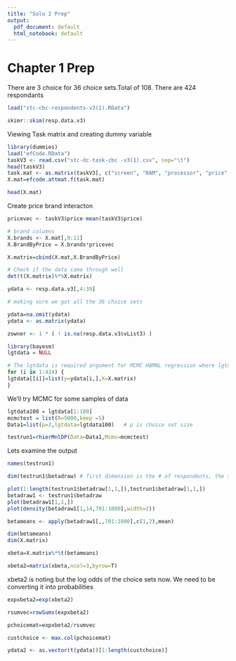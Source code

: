 ```yaml
---
title: "Solo 2 Prep"
output:
  pdf_document: default
  html_notebook: default
---
```

# Chapter 1 Prep

There are 3 choice for 36 choice sets.Total of 108. There are 424 respondants

```r
load("stc-cbc-respondents-v3(1).RData")

skimr::skim(resp.data.v3)
```

Viewing Task matrix and creating dummy variable

```r
library(dummies)
load("efCode.RData") 
taskV3 <- read.csv("stc-dc-task-cbc -v3(1).csv", sep="\t")
head(taskV3)
task.mat <- as.matrix(taskV3[, c("screen", "RAM", "processor", "price", "brand")])
X.mat=efcode.attmat.f(task.mat) 

head(X.mat)
```

Create price brand interacton

```r
pricevec <- taskV3$price-mean(taskV3$price)

# brand columns
X.brands <- X.mat[,9:11]
X.BrandByPrice = X.brands*pricevec 

X.matrix=cbind(X.mat,X.BrandByPrice) 

# Check if the data came through well
det(t(X.matrix)%*%X.matrix)
```

```r
ydata <- resp.data.v3[,4:39]

# making sure we got all the 36 choice sets

ydata=na.omit(ydata)
ydata <- as.matrix(ydata)

zowner <- 1 * ( ! is.na(resp.data.v3$vList3) )

```

```r
library(bayesm)
lgtdata = NULL 

# The lgtdata is required argument for MCMC HBMNL regression where lgtdata is a list of list of length equal to # of respondents. Each list in the list contains y and the X.matrix
for (i in 1:424) { 
lgtdata[[i]]=list(y=ydata[i,],X=X.matrix) 
} 
```


We'll try MCMC for some samples of data


```r
lgtdata100 = lgtdata[1:100]
mcmctest = list(R=5000,keep =5)
Data1=list(p=3,lgtdata=lgtdata100)   # p is choice set size

testrun1=rhierMnlDP(Data=Data1,Mcmc=mcmctest)
```

Lets examine the output

```r
names(testrun1)

dim(testrun1$betadraw) # first dimension is the # of respondents, the second is the # parameters (betas) and the third is the # iterations - see mcmctest variable
```

```r
plot(1:length(testrun1$betadraw[1,1,]),testrun1$betadraw[1,1,])
betadraw1 <- testrun1$betadraw
plot(betadraw1[1,1,])
plot(density(betadraw1[1,14,701:1000],width=2))

betameans <- apply(betadraw1[,,701:1000],c(1,2),mean) 

dim(betameans)
dim(X.matrix)

xbeta=X.matrix%*%t(betameans)

xbeta2=matrix(xbeta,ncol=3,byrow=T)


```
xbeta2 is noting but the log odds of the choice sets now. We need to be converting it into probabilities

```r
expxbeta2=exp(xbeta2)

rsumvec=rowSums(expxbeta2) 

pchoicemat=expxbeta2/rsumvec 

custchoice <- max.col(pchoicemat)

ydata2 <- as.vector(t(ydata))[1:length(custchoice)]
```

